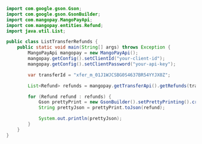 ```java Java
import com.google.gson.Gson;
import com.google.gson.GsonBuilder;
import com.mangopay.MangoPayApi;
import com.mangopay.entities.Refund;
import java.util.List;

public class ListTransferRefunds {
    public static void main(String[] args) throws Exception {
        MangoPayApi mangopay = new MangoPayApi();
        mangopay.getConfig().setClientId("your-client-id");
        mangopay.getConfig().setClientPassword("your-api-key");

        var transferId = "xfer_m_01J1WJCSBG0S4637BR54YYJX0Z";

        List<Refund> refunds = mangopay.getTransferApi().getRefunds(transferId);

        for (Refund refund : refunds) {
            Gson prettyPrint = new GsonBuilder().setPrettyPrinting().create();
            String prettyJson = prettyPrint.toJson(refund);

            System.out.println(prettyJson);
        }
    }
}
```